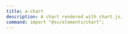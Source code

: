 ```yaml
---
title: a-chart
description: A chart rendered with chart.js.
command: import "@sv/elements/chart";
---
```



<div class="not-content">

  <a-chart
    type="bar"
    width="600"
    height="300"
    class="h-[300px] aspect-2/1 text-black stroke-black/5 dark:stroke-white/5 dark:text-white"
    src="/atrium/chart/chart-data.json"
  />

  <a-chart
    type="line"
    width="600"
    height="300"
    class="h-[300px] aspect-2/1 text-black stroke-black/5 dark:stroke-white/5 dark:text-white"
    src="/atrium/chart/chart-data-stock.json"
  />

</div>

<TypeDoc source="../packages/elements/packages/chart" symbol="ChartElement" />
